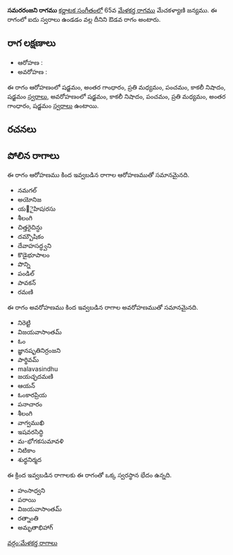 {{Infobox ragam
	| name          	= సమరరంజని
	| synonym	    	= 
	| mela          	= 
	| chakra        	= 
	| janaka        	= 
	| type          	= ఔడవ
	| arohanam      	= {{svaraC|S|G3|M2|P|N3|S'}} 
	| avarohanam    	= {{svaraC|S'|N3|P|M2|G3|S}}
	| jeeva         	=
	| chhaya        	=
	| nyasa         	=
	| vishesha      	= 
	| equivalent  		= 
}}
{{కర్ణాటక సంగీత రాగాలు}}
'''సమరరంజని రాగము''' [[కర్ణాటక సంగీతం]]లో 65వ [[మేళకర్త రాగము]] మేచకళ్యాణి జన్యము.  ఈ రాగంలో ఐదు స్వరాలు ఉండడం వల్ల దీనిని ఔడవ రాగం అంటారు.


==రాగ లక్షణాలు==


* ఆరోహణ : {{svaraC|S|G3|M2|P|N3|S'}} 
* అవరోహణ : {{svaraC|S'|N3|P|M2|G3|S}}

ఈ రాగం ఆరోహణంలో షడ్జమం, అంతర గాంధారం, ప్రతి మధ్యమం, పంచమం, కాకలీ నిషాదం, షడ్జమం [[స్వరాలు]], అవరోహణంలో షడ్జమం, కాకలీ నిషాదం, పంచమం, ప్రతి మధ్యమం, అంతర గాంధారం, షడ్జమం [[స్వరాలు]] ఉంటాయి.

==రచనలు==



==పోలిన రాగాలు==
ఈ రాగం ఆరోహణము కింద ఇవ్వబడిన రాగాల ఆరోహణముతో సమానమైనది.
* నమగల్
* అయోనిజ
* య౅ైహిషiరసు
* శీలంగి
* చిత్తరైచిన్ధు
* దమ్బౌషికం
* దేవాహసద్ధ్వని
* కొడైభూపాలం
* పొన్ని
* పండిల్
* పావకన్
* రమణి

ఈ రాగం అవరోహణము కింద ఇవ్వబడిన రాగాల అవరోహణముతో సమానమైనది.
* నిరెట్టి
* విజయవాసాంతమ్
* ఓం
* జ్ఞానషృతినిర్రంజని
* పార్థివమ్
* malavasindhu
* జయచ్ఛదమణి
* ఆయన్
* ఓంకారప్రియ
* పనాచారం
* శీలంగి
* వాగ్వముఖి
* ఇషవరసిద్ధి
* మ-భోగకసుమావళి
* నిటికాం
* శుధ్ధనిర్మద

ఈ క్రింద ఇవ్వబడిన రాగాలకు ఈ రాగంతో ఒక్క స్వరస్థాన భేదం ఉన్నది.
* హంసాధ్వని
* పరాయి
* విజయవాసాంతమ్
* రత్నాంతి
* అమృతాభిహాగ్



[[వర్గం:మేళకర్త రాగాలు]]